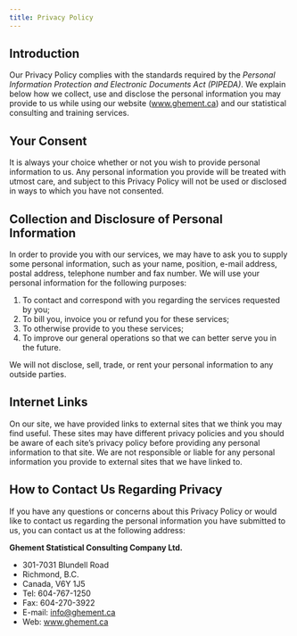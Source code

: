 ```yaml
---
title: Privacy Policy
---
```


## Introduction

Our Privacy Policy complies with the standards required by the *Personal Information Protection and Electronic Documents Act (PIPEDA)*. We explain below how we collect, use and disclose the personal information you may provide to us while using our website ([www.ghement.ca](www.ghement.ca)) and our statistical consulting and training services.

## Your Consent

It is always your choice whether or not you wish to provide personal information to us. Any personal information you provide will be treated with utmost care, and subject to this Privacy Policy will not be used or disclosed in ways to which you have not consented.

## Collection and Disclosure of Personal Information

In order to provide you with our services, we may have to ask you to supply some personal information, such as your name, position, e-mail address, postal address, telephone number and fax number. We will use your personal information for the following purposes:

#. To contact and correspond with you regarding the services requested by you;
#. To bill you, invoice you or refund you for these services;
#. To otherwise provide to you these services;
#. To improve our general operations so that we can better serve you in the future.

We will not disclose, sell, trade, or rent your personal information to any outside parties.

## Internet Links

On our site, we have provided links to external sites that we think you may find useful. These sites may have different privacy policies and you should be aware of each site's privacy policy before providing any personal information to that site. We are not responsible or liable for any personal information you provide to external sites that we have linked to.

## How to Contact Us Regarding Privacy

If you have any questions or concerns about this Privacy Policy or would like to contact us regarding the personal information you have submitted to us, you can contact us at the following address:

**Ghement Statistical Consulting Company Ltd.**

- 301-7031 Blundell Road
- Richmond, B.C.
- Canada, V6Y 1J5
- Tel: 604-767-1250
- Fax: 604-270-3922
- E-mail: [info@ghement.ca](info@ghement.ca)
- Web: [www.ghement.ca](www.ghement.ca)

